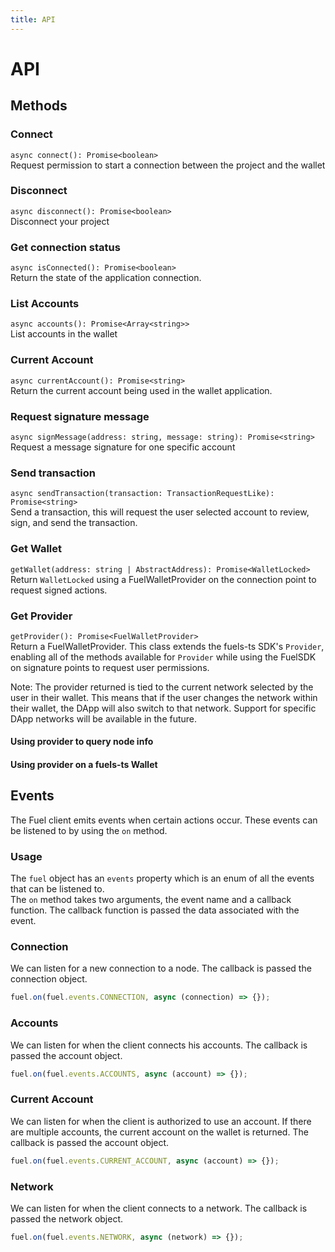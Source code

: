```yaml
---
title: API
---
```


# API

## Methods

### Connect

`async connect(): Promise<boolean>`<br />
Request permission to start a connection between the project and the wallet

<CodeImport file="../../sdk/src/Fuel.test.ts" testCase="connect" />

### Disconnect

`async disconnect(): Promise<boolean>`<br />
Disconnect your project

<CodeImport file="../../sdk/src/Fuel.test.ts" testCase="disconnect" />

### Get connection status

`async isConnected(): Promise<boolean>`<br />
Return the state of the application connection.

<CodeImport file="../../sdk/src/Fuel.test.ts" testCase="isConnected" />

### List Accounts

`async accounts(): Promise<Array<string>>`<br />
List accounts in the wallet

<CodeImport file="../../sdk/src/Fuel.test.ts" testCase="accounts" />

### Current Account

`async currentAccount(): Promise<string>`<br />
Return the current account being used in the wallet application.

<CodeImport file="../../sdk/src/Fuel.test.ts" testCase="currentAccount" />

### Request signature message

`async signMessage(address: string, message: string): Promise<string>`<br />
Request a message signature for one specific account

<CodeImport file="../../sdk/src/Fuel.test.ts" testCase="signMessage" />

### Send transaction

`async sendTransaction(transaction: TransactionRequestLike): Promise<string>`<br />
Send a transaction, this will request the user selected account to review,
sign, and send the transaction.

<CodeImport file="../../sdk/src/Fuel.test.ts" testCase="sendTransaction" />

### Get Wallet

`getWallet(address: string | AbstractAddress): Promise<WalletLocked>`<br />
Return `WalletLocked` using a FuelWalletProvider on the connection point to request signed actions.

<CodeImport file="../../sdk/src/Fuel.test.ts" testCase="getWallet" />

### Get Provider

`getProvider(): Promise<FuelWalletProvider>`<br />
Return a FuelWalletProvider. This class extends the fuels-ts SDK's `Provider`,
enabling all of the methods available for `Provider` while using the FuelSDK on signature points to request user permissions.

Note: The provider returned is tied to the current network selected by the user in their wallet. This means that if the user changes the network within their wallet,
the DApp will also switch to that network. Support for specific DApp networks will be available in the future.

#### Using provider to query node info

<CodeImport file="../../sdk/src/Fuel.test.ts" testCase="getProvider" />

#### Using provider on a fuels-ts Wallet

<CodeImport
  file="../../sdk/src/Fuel.test.ts"
  testCase="User getProvider on fuels-ts Wallet"
/>

## Events

The Fuel client emits events when certain actions occur. These events can be listened to by using the `on` method.

### Usage

The `fuel` object has an `events` property which is an enum of all the events that can be listened to. <br />
The `on` method takes two arguments, the event name and a callback function. The callback function is passed the data associated with the event.

### Connection

We can listen for a new connection to a node. The callback is passed the connection object.

```js
fuel.on(fuel.events.CONNECTION, async (connection) => {});
```

### Accounts

We can listen for when the client connects his accounts. The callback is passed the account object.

```js
fuel.on(fuel.events.ACCOUNTS, async (account) => {});
```

### Current Account

We can listen for when the client is authorized to use an account. If there are multiple accounts, the current account on the wallet is returned. The callback is passed the account object.

```js
fuel.on(fuel.events.CURRENT_ACCOUNT, async (account) => {});
```

### Network

We can listen for when the client connects to a network. The callback is passed the network object.

```js
fuel.on(fuel.events.NETWORK, async (network) => {});
```
